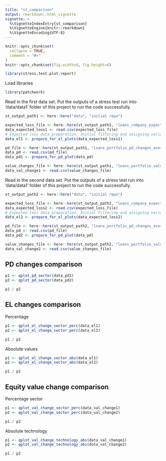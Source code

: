 ```yaml
---
title: "st_comparison"
output: rmarkdown::html_vignette
vignette: >
  %\VignetteIndexEntry{st_comparison}
  %\VignetteEngine{knitr::rmarkdown}
  %\VignetteEncoding{UTF-8}
---
```


```r
knitr::opts_chunk$set(
  collapse = TRUE,
  comment = "#>"
)
knitr::opts_chunk$set(fig.width=8, fig.height=6) 
```

```r
library(stress.test.plot.report)
```

Load libraries

```r
library(patchwork)
```

Read in the first data set. Put the outputs of a stress test run into 
'data/data1' folder of this project to run the code successfully.

```r
st_output_path1 <- here::here("data", "initial repo")

expected_loss_file <- here::here(st_output_path1, "loans_company_expected_loss_standard.csv")
data_expected_loss1 <- read.csv(expected_loss_file)
# Expected loss data preparation. Initial filtering and assigning variables to plot. The values are turned into millions.
data_el1 <- prepare_for_el_plots(data_expected_loss1)

pd_file <- here::here(st_output_path1, "loans_portfolio_pd_changes_overall_standard.csv")
data_pd <- read.csv(pd_file)
data_pd1 <- prepare_for_pd_plot(data_pd)

value_changes_file <- here::here(st_output_path1, "loans_portfolio_value_changes_standard.csv")
data_val_change1 <- read.csv(value_changes_file)
```

Read in the second data set. Put the outputs of a stress test run into 
'data/data1' folder of this project to run the code successfully.

```r
st_output_path2 <- here::here("data", "initial repo")

expected_loss_file <- here::here(st_output_path2, "loans_company_expected_loss_standard.csv")
data_expected_loss2 <- read.csv(expected_loss_file)
# Expected loss data preparation. Initial filtering and assigning variables to plot. The values are turned into millions.
data_el2 <- prepare_for_el_plots(data_expected_loss2)

pd_file <- here::here(st_output_path2, "loans_portfolio_pd_changes_overall_standard.csv")
data_pd <- read.csv(pd_file)
data_pd2 <- prepare_for_pd_plot(data_pd)

value_changes_file <- here::here(st_output_path2, "loans_portfolio_value_changes_standard.csv")
data_val_change2 <- read.csv(value_changes_file)
```

## PD changes comparison

```r
p1 <- qplot_pd_sector(data_pd1)
p2 <- qplot_pd_sector(data_pd2)

p1 / p2
```
## EL changes comparison 

Percentage

```r
p1 <- qplot_el_change_sector_perc(data_el1)
p2 <- qplot_el_change_sector_perc(data_el2)

p1 / p2
```

Absolute values

```r
p1 <- qplot_el_change_sector_abs(data_el1)
p2 <- qplot_el_change_sector_abs(data_el2)

p1 / p2

```
## Equity value change comparison

Percentage sector

```r
p1 <- qplot_val_change_sector_perc(data_val_change1)
p2 <- qplot_val_change_sector_perc(data_val_change2)

p1 / p2
```

Absolute technology

```r
p1 <- qplot_val_change_technology_abs(data_val_change1)
p2 <- qplot_val_change_technology_abs(data_val_change2)

p1 / p2
```
